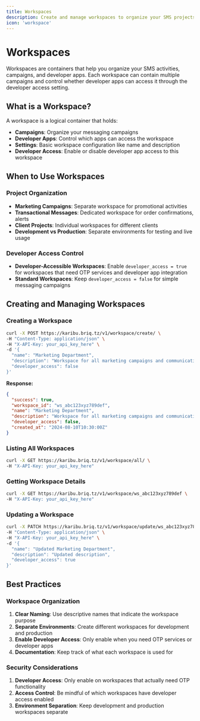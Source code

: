 ```yaml
---
title: Workspaces
description: Create and manage workspaces to organize your SMS projects, campaigns, and developer apps with Briq's workspace system.
icon: 'workspace'
---
```


# Workspaces

Workspaces are containers that help you organize your SMS activities, campaigns, and developer apps. Each workspace can contain multiple campaigns and control whether developer apps can access it through the developer access setting.

## What is a Workspace?

A workspace is a logical container that holds:
- **Campaigns**: Organize your messaging campaigns
- **Developer Apps**: Control which apps can access the workspace
- **Settings**: Basic workspace configuration like name and description
- **Developer Access**: Enable or disable developer app access to this workspace

## When to Use Workspaces

### Project Organization
- **Marketing Campaigns**: Separate workspace for promotional activities
- **Transactional Messages**: Dedicated workspace for order confirmations, alerts
- **Client Projects**: Individual workspaces for different clients
- **Development vs Production**: Separate environments for testing and live usage

### Developer Access Control
- **Developer-Accessible Workspaces**: Enable `developer_access = true` for workspaces that need OTP services and developer app integration
- **Standard Workspaces**: Keep `developer_access = false` for simple messaging campaigns

## Creating and Managing Workspaces

### Creating a Workspace

```bash
curl -X POST https://karibu.briq.tz/v1/workspace/create/ \
-H "Content-Type: application/json" \
-H "X-API-Key: your_api_key_here" \
-d '{
  "name": "Marketing Department",
  "description": "Workspace for all marketing campaigns and communications",
  "developer_access": false
}'
```

**Response:**
```json
{
  "success": true,
  "workspace_id": "ws_abc123xyz789def",
  "name": "Marketing Department",
  "description": "Workspace for all marketing campaigns and communications",
  "developer_access": false,
  "created_at": "2024-08-10T10:30:00Z"
}
```

### Listing All Workspaces

```bash
curl -X GET https://karibu.briq.tz/v1/workspace/all/ \
-H "X-API-Key: your_api_key_here"
```

### Getting Workspace Details

```bash
curl -X GET https://karibu.briq.tz/v1/workspace/ws_abc123xyz789def \
-H "X-API-Key: your_api_key_here"
```

### Updating a Workspace

```bash
curl -X PATCH https://karibu.briq.tz/v1/workspace/update/ws_abc123xyz789def \
-H "Content-Type: application/json" \
-H "X-API-Key: your_api_key_here" \
-d '{
  "name": "Updated Marketing Department",
  "description": "Updated description",
  "developer_access": true
}'
```

## Best Practices

### Workspace Organization
1. **Clear Naming**: Use descriptive names that indicate the workspace purpose
2. **Separate Environments**: Create different workspaces for development and production
3. **Enable Developer Access**: Only enable when you need OTP services or developer apps
4. **Documentation**: Keep track of what each workspace is used for

### Security Considerations
1. **Developer Access**: Only enable on workspaces that actually need OTP functionality
2. **Access Control**: Be mindful of which workspaces have developer access enabled
3. **Environment Separation**: Keep development and production workspaces separate

